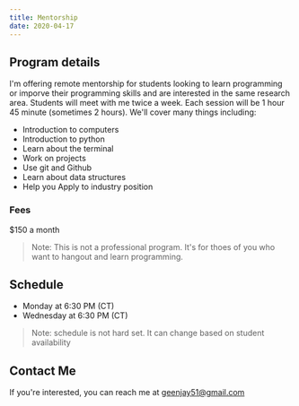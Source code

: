 ```yaml
---
title: Mentorship
date: 2020-04-17
---
```



## Program details

I'm offering remote mentorship for students looking to learn programming or imporve their programming skills and are interested in the same research area. Students will meet with me twice a week. Each session will be 1 hour 45 minute (sometimes 2 hours).
We'll cover many things including:
- Introduction to computers
- Introduction to python
- Learn about the terminal
- Work on projects
- Use git and Github
- Learn about data structures 
- Help you Apply to industry position


### Fees
$150 a month

> Note: This is not a professional program. It's for thoes of you who want to hangout and learn programming.

## Schedule
- Monday at 6:30 PM (CT)
- Wednesday at 6:30 PM (CT)


> Note: schedule is not hard set. It can change based on student availability

## Contact Me
If you're interested, you can reach me at geenjay51@gmail.com
